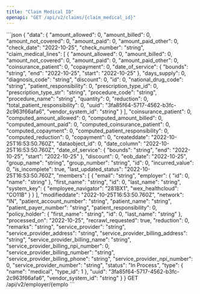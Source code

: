 ```yaml
---
title: "Claim Medical ID"
openapi: "GET /api/v2/claims/{claim_medical_id}"
---
```


<ResponseExample>
```json
{
  "data": {
    "amount_allowed": 0,
    "amount_billed": 0,
    "amount_not_covered": 0,
    "amount_paid": 0,
    "amount_paid_other": 0,
    "check_date": "2022-10-25",
    "check_number": "string",
    "claim_medical_lines": [
      {
        "amount_allowed": 0,
        "amount_billed": 0,
        "amount_not_covered": 0,
        "amount_paid": 0,
        "amount_paid_other": 0,
        "coinsurance_patient": 0,
        "copayment": 0,
        "date_of_service": {
          "bounds": "string",
          "end": "2022-10-25",
          "start": "2022-10-25"
        },
        "days_supply": 0,
        "diagnosis_code": "string",
        "discount": 0,
        "id": 0,
        "national_drug_code": "string",
        "patient_responsibility": 0,
        "prescription_type_id": 0,
        "prescription_type_str": "string",
        "procedure_code": "string",
        "procedure_name": "string",
        "quantity": 0,
        "reduction": 0,
        "total_patient_responsibility": 0,
        "uuid": "3fa85f64-5717-4562-b3fc-2c963f66afa6",
        "vendor_system_id": "string"
      }
    ],
    "coinsurance_patient": 0,
    "computed_amount_allowed": 0,
    "computed_amount_billed": 0,
    "computed_amount_paid": 0,
    "computed_coinsurance_patient": 0,
    "computed_copayment": 0,
    "computed_patient_responsibility": 0,
    "computed_reduction": 0,
    "copayment": 0,
    "createddate": "2022-10-25T16:53:50.760Z",
    "dataobject_id": 0,
    "date_column": "2022-10-25T16:53:50.760Z",
    "date_of_service": {
      "bounds": "string",
      "end": "2022-10-25",
      "start": "2022-10-25"
    },
    "discount": 0,
    "eob_date": "2022-10-25",
    "group_name": "string",
    "group_number": "string",
    "id": 0,
    "incurred_value": 0,
    "is_incomplete": true,
    "last_updated_status": "2022-10-25T16:53:50.760Z",
    "members": [
      {
        "email": "string",
        "employer": {
          "id": 0,
          "name": "string"
        },
        "first_name": "string",
        "id": 0,
        "last_name": "string",
        "system_key": {
          "employee_navigator": "281BX1",
          "wex_healthcloud": "CO11B"
        }
      }
    ],
    "modifieddate": "2022-10-25T16:53:50.760Z",
    "network": "IN",
    "patient_account_number": "string",
    "patient_name": "string",
    "patient_payer_number": "string",
    "patient_responsibility": 0,
    "policy_holder": {
      "first_name": "string",
      "id": 0,
      "last_name": "string"
    },
    "processed_on": "2022-10-25",
    "recrawl_requested": true,
    "reduction": 0,
    "remarks": "string",
    "service_provider": "string",
    "service_provider_address": "string",
    "service_provider_billing_address": "string",
    "service_provider_billing_name": "string",
    "service_provider_billing_npi_number": 0,
    "service_provider_billing_number": "string",
    "service_provider_billing_phone": "string",
    "service_provider_npi_number": 0,
    "service_provider_number": "string",
    "status": "In Process",
    "type": {
      "name": "medical",
      "type_id": 1
    },
    "uuid": "3fa85f64-5717-4562-b3fc-2c963f66afa6",
    "vendor_system_id": "string"
  }
}
GET
/api/v2/employer/{emplo
```
</ResponseExample>
